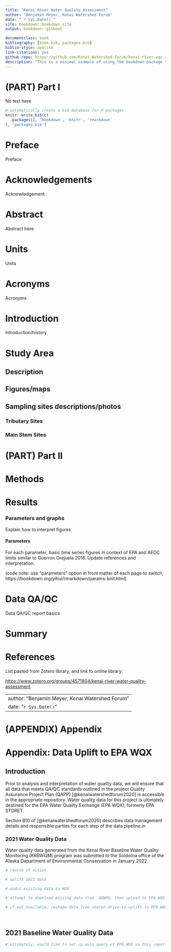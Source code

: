 ```yaml
--- 
title: "Kenai River Water Quality Assessment"
author: "Benjamin Meyer, Kenai Watershed Forum"
date: "`r Sys.Date()`"
site: bookdown::bookdown_site
output: bookdown::gitbook

documentclass: book
bibliography: [book.bib, packages.bib]
biblio-style: apalike
link-citations: yes
github-repo: https://github.com/Kenai-Watershed-Forum/kenai-river-wqx-report
description: "This is a minimal example of using the bookdown package to write a book. The output format for this example is bookdown::gitbook."
---
```


# (PART) Part I {-} 

No text here


```r
# automatically create a bib database for R packages
knitr::write_bib(c(
  .packages(), 'bookdown', 'knitr', 'rmarkdown'
), 'packages.bib')
```

<!--chapter:end:index.Rmd-->

# Preface {-}

Preface 

# Acknowledgements {-}

Acknowledgement

# Abstract {-}

Abstract here


# Units {-}

Units

# Acronyms {-}

Acronyms

<!--chapter:end:01-front-sections.Rmd-->

# Introduction

Introduction/history

<!--chapter:end:02-history.Rmd-->

# Study Area

## Description

## Figures/maps

## Sampling sites descriptions/photos

### Tributary Sites

### Main Stem Sites

<!--chapter:end:03-study-area.Rmd-->

# (PART) Part II {-} 

# Methods


<!--chapter:end:04-method.Rmd-->

# Results


### Parameters and graphs

Explain how to interpret figures

#### Parameters

For each parameter, basic time series figures in context of EPA and AEDC limits similar to Guerron Orejuela 2016. Update references and interpretation.

(code note: use "parameters" option in front matter of each page to switch, https://bookdown.org/yihui/rmarkdown/params-knit.html)

<!--chapter:end:05-results.Rmd-->

# Data QA/QC

Data QA/QC report basics

<!--chapter:end:06-data_qa_qc.Rmd-->

# Summary

<!--chapter:end:07-summary.Rmd-->

# References {-}

List pasted from Zotero library, and link to online library:

<https://www.zotero.org/groups/4571804/kenai-river-water-quality-assessment>

<!--chapter:end:08-references.Rmd-->

---
author: "Benjamin Meyer, Kenai Watershed Forum"
date: "`r Sys.Date()`"
---

# (APPENDIX) Appendix {.unnumbered}

# Appendix: Data Uplift to EPA WQX

## Introduction

Prior to analysis and interpretation of water quality data, we will ensure that all data that meets QA/QC standards outlined in the project Quality Assurance Project Plan (QAPP) [@kenaiwatershedforum2020] is accessible in the appropriate repository. Water quality data for this project is ultimately destined for the EPA Water Quality Exchange (EPA WQX), formerly EPA STORET.

Section B10 of [@kenaiwatershedforum2020] describes data management details and responsible parties for each step of the data pipeline.in

### 2021 Water Quality Data

Water quality data generated from the Kenai River Baseline Water Quality Monitoring (KRBWQM) program was submitted to the Soldotna office of the Alaska Department of Environmental Conservation in January 2022.

```r

# course of action

# uplift 2021 data

# audit existing data in WQX

# attempt to download missing data from  AQWMS, then upload to EPA WQX

# if not available, reshape data from shared drive to uplift to EPA WQX (big task)

```

<br>

## 2021 Baseline Water Quality Data

```r

# ultimately, would like to set up auto query of EPA WQX so this report updates automatically (github actions or other methods...?); eg see front matter guts of https://geocompr.robinlovelace.net/.

```


<!--chapter:end:Appendix-A.Rmd-->

